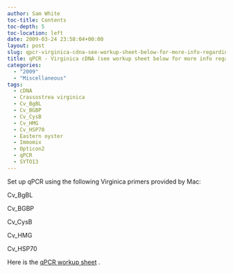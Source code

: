 ```yaml
---
author: Sam White
toc-title: Contents
toc-depth: 5
toc-location: left
date: 2009-03-24 23:58:04+00:00
layout: post
slug: qpcr-virginica-cdna-see-workup-sheet-below-for-more-info-regarding-cdna
title: qPCR - Virginica cDNA (see workup sheet below for more info regarding cDNA)
categories:
  - "2009"
  - "Miscellaneous"
tags:
  - cDNA
  - Crassostrea virginica
  - Cv_BgBL
  - Cv_BGBP
  - Cv_CysB
  - Cv_HMG
  - Cv_HSP70
  - Eastern oyster
  - Immomix
  - Opticon2
  - qPCR
  - SYTO13
---
```


Set up qPCR using the following Virginica primers provided by Mac:

Cv_BgBL

Cv_BGBP

Cv_CysB

Cv_HMG

Cv_HSP70

Here is the [qPCR workup sheet](https://eagle.fish.washington.edu/Arabidopsis/Notebook%20Workup%20Files/20090324-01.jpg) .
